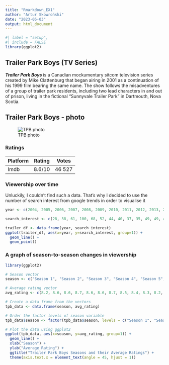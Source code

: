 ```yaml
---
title: "Rmarkdown_EX1"
author: "Artur Skowroński"
date: "2023-05-03"
output: html_document
---
```


```r
#| label = "setup",
#| include = FALSE
library(ggplot2)
```

## Trailer Park Boys (TV Series)

***Trailer Park Boys *** is a Canadian mockumentary sitcom television series created by Mike Clattenburg that began airing in 2001 as a continuation of his 1999 film bearing the same name. The show follows the misadventures of a group of trailer park residents, including two lead characters in and out of prison, living in the fictional "Sunnyvale Trailer Park" in Dartmouth, Nova Scotia.

## Trailer Park Boys - photo

![TPB photo](https://cdn.fansided.com/wp-content/blogs.dir/340/files/2015/08/trailer-park-boys.jpg)

### Ratings

| Platform | Rating | Votes |
|:---------|:------:|:------:|
| Imdb   | 8.6/10 | 46 527 |

### Viewership over time

Unluckily, I couldn't find such a data. That's why I decided to use the number of search interest from google trends in order to visualise it

```r

year <- c(2004, 2005, 2006, 2007, 2008, 2009, 2010, 2011, 2012, 2013, 2014, 2015, 2016, 2017, 2018, 2019, 2020, 2021)

search_interest <- c(28, 38, 61, 100, 68, 52, 44, 40, 37, 35, 49, 49, 42, 39, 36, 37, 38, 36)

trailer_df <- data.frame(year, search_interest)
ggplot(trailer_df, aes(x=year, y=search_interest, group=1)) +
  geom_line() +
  geom_point()
```

### A graph of season-to-season changes in viewership

```r

library(ggplot2)

# Season vector
season <- c("Season 1", "Season 2", "Season 3", "Season 4", "Season 5", "Season 6", "Season 7", "Season 8", "Season 9", "Season 10", "Season 11", "Season 12")

# Average rating vector
avg_rating <- c(8.2, 8.6, 8.6, 8.7, 8.6, 8.6, 8.7, 8.5, 8.4, 8.3, 8.2, 8.1)

# Create a data frame from the vectors
tpb_data <- data.frame(season, avg_rating)

# Order the factor levels of season variable
tpb_data$season <- factor(tpb_data$season, levels = c("Season 1", "Season 2", "Season 3", "Season 4", "Season 5", "Season 6", "Season 7", "Season 8", "Season 9", "Season 10", "Season 11", "Season 12"))

# Plot the data using ggplot2
ggplot(tpb_data, aes(x=season, y=avg_rating, group=1)) +
  geom_line() +
  xlab("Season") +
  ylab("Average Rating") +
  ggtitle("Trailer Park Boys Seasons and their Average Ratings") +
  theme(axis.text.x = element_text(angle = 45, hjust = 1))

```


